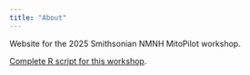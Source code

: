 ```yaml
---
title: "About"
---
```


Website for the 2025 Smithsonian NMNH MitoPilot workshop.

[Complete R script for this workshop](qmd/full_R_script/R-script.qmd).
